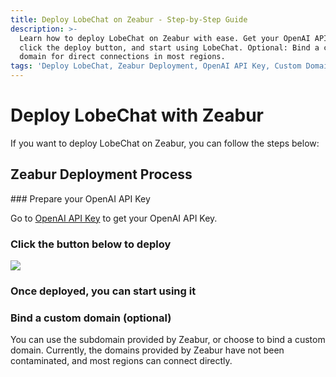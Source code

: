 ```yaml
---
title: Deploy LobeChat on Zeabur - Step-by-Step Guide
description: >-
  Learn how to deploy LobeChat on Zeabur with ease. Get your OpenAI API Key,
  click the deploy button, and start using LobeChat. Optional: Bind a custom
  domain for direct connections in most regions.
tags: 'Deploy LobeChat, Zeabur Deployment, OpenAI API Key, Custom Domain Binding'
---
```


# Deploy LobeChat with Zeabur

If you want to deploy LobeChat on Zeabur, you can follow the steps below:

## Zeabur Deployment Process

<Steps>
  ### Prepare your OpenAI API Key

  Go to [OpenAI API Key](https://platform.openai.com/account/api-keys) to get your OpenAI API Key.

  ### Click the button below to deploy

  [![][deploy-button-image]][deploy-link]

  ### Once deployed, you can start using it

  ### Bind a custom domain (optional)

  You can use the subdomain provided by Zeabur, or choose to bind a custom domain. Currently, the domains provided by Zeabur have not been contaminated, and most regions can connect directly.
</Steps>

[deploy-button-image]: https://zeabur.com/button.svg
[deploy-link]: https://zeabur.com/templates/VZGGTI
